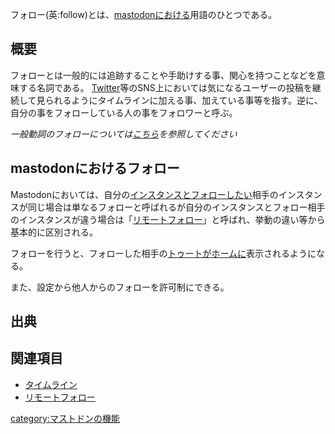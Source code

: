 {{Infobox word
| Name          = フォロー
| Hinshi        = 名詞 動詞
| Hatsu         = 英語の一般動詞
}}<ruby>フォロー</ruby>(英:follow)とは、[[mastodon]]における用語のひとつである。

== 概要 ==
フォローとは一般的には追跡することや手助けする事、関心を持つことなどを意味する名詞である。
[[Twitter]]等のSNS上においては気になるユーザーの投稿を継続して見られるようにタイムラインに加える事、加えている事等を指す。逆に、自分の事をフォローしている人の事をフォロワーと呼ぶ。

''一般動詞のフォローについては[http://www.weblio.jp/content/%E3%83%95%E3%82%A9%E3%83%AD%E3%83%BC こちら]を参照してください''

== mastodonにおけるフォロー ==
Mastodonにおいては、自分の[[インスタンス]]とフォローしたい相手のインスタンスが同じ場合は単なるフォローと呼ばれるが自分のインスタンスとフォロー相手のインスタンスが違う場合は「[[リモートフォロー]]」と呼ばれ、挙動の違い等から基本的に区別される。

フォローを行うと、フォローした相手の[[トゥート]]が[[ホーム]]に表示されるようになる。

また、設定から他人からのフォローを許可制にできる。<!--
<br />
:''詳しくは[[非公開設定]]を参照してください。''
-->

== 出典 ==

<references/>


== 関連項目 ==
* [[タイムライン]]
* [[リモートフォロー]]

{{DEFAULTSORT:ふおろお}}
[[category:マストドンの機能]]